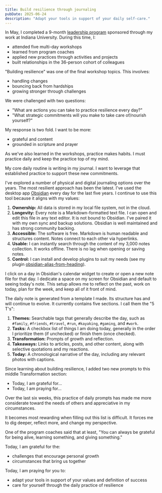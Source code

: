 ```yaml
---
title: Build resilience through journaling
pubDate: 2025-06-24
description: "Adapt your tools in support of your daily self-care."
---
```


In May, I completed a 9-month [leadership program](https://morassociates.com/leadership-development/mor-leaders-program/) sponsored through my work at Indiana University. During this time, I:

- attended five multi-day workshops
- learned from program coaches
- applied new practices through activities and projects
- built relationships in the 36-person cohort of colleagues

"Building resilience" was one of the final workshop topics. This involves:

- handling changes
- bouncing back from hardships
- growing stronger through challenges

We were challenged with two questions:

- "What are actions you can take to practice resilience every day?"
- "What strategic commitments will you make to take care of/nourish yourself?"

My response is two fold. I want to be more:

- grateful and content
- grounded in scripture and prayer

As we've also learned in the workshops, practice makes habits. I must practice daily and keep the practice top of my mind.

My core daily routine is writing in my journal. I want to leverage that established practice to support these new commitments.

I've explored a number of physical and digital journaling options over the years. The most resilient approach has been the latest. I've used the desktop app [Obsidian](https://obsidian.md) every day for the last five years. I continue to use this tool because it aligns with my values:

1. **Ownership:** All data is stored in my local file system, not in the cloud.
2. **Longevity:** Every note is a Markdown-formatted text file. I can open and edit this file in any text editor. It is not bound to Obsidian. I've paired it with my own sync and backup solutions. Obsidian is well maintained and has strong community backing.
3. **Accessible:** The software is free. Markdown is human readable and structures content. Notes connect to each other via hyperlinks.
4. **Usable:** I can instantly search through the content of my 3,000 notes collection. It works offline. There is no lag when opening or saving notes.
5. **Control:** I can install and develop plugins to suit my needs (see my plugin [obsidian-alias-from-heading](https://github.com/basham/obsidian-alias-from-heading)).

I click on a day in Obsidian's calendar widget to create or open a new note file for that day. I dedicate a space on my screen for Obsidian and default to seeing today's note. This setup allows me to reflect on the past, work on today, plan for the week, and keep all of it front of mind.

The daily note is generated from a template I made. Its structure has and will continue to evolve. It currently contains five sections. I call them the "5 T's":

1. **Themes:** Searchable tags that generally describe the day, such as `#family`, `#friends`, `#travel`, `#run`, `#kayaking`, `#gaming`, and `#work`.
2. **Tasks:** A checkbox list of things I am doing today, generally in the order I prioritize them (if unchecked) or finish them (once checked).
3. **Transformation:** Prompts of growth and reflection.
4. **Takeaways:** Links to articles, posts, and other content, along with selective quotations and my reactions.
5. **Today:** A chronological narrative of the day, including any relevant photos with captions.

Since learning about building resilience, I added two new prompts to this middle Transformation section:

- Today, I am grateful for…
- Today, I am praying for…

Over the last six weeks, this practice of daily prompts has made me more considerate toward the needs of others and appreciative in my circumstances.

It becomes most rewarding when filling out this list is difficult. It forces me to dig deeper, reflect more, and change my perspective.

One of the program coaches said that at least, "You can always be grateful for being alive, learning something, and giving something."

Today, I am grateful for the:

- challenges that encourage personal growth
- circumstances that bring us together

Today, I am praying for you to:

- adapt your tools in support of your values and definition of success
- care for yourself through the daily practice of resilience
